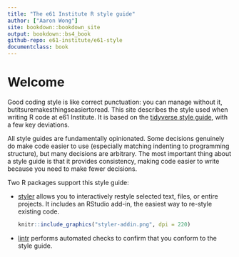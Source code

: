 ```yaml
--- 
title: "The e61 Institute R style guide"
author: ["Aaron Wong"]
site: bookdown::bookdown_site
output: bookdown::bs4_book
github-repo: e61-institute/e61-style
documentclass: book
---
```


# Welcome {-}

Good coding style is like correct punctuation: you can manage without it, butitsuremakesthingseasiertoread. This site describes the style used when writing R code at e61 Institute. It is based on the [tidyverse style guide](https://style.tidyverse.org/), with a few key deviations.

All style guides are fundamentally opinionated. Some decisions genuinely do make code easier to use (especially matching indenting to programming structure), but many decisions are arbitrary. The most important thing about a style guide is that it provides consistency, making code easier to write because you need to make fewer decisions.

Two R packages support this style guide:

*   [styler](http://styler.r-lib.org) allows you to interactively restyle
    selected text, files, or entire projects. It includes an RStudio add-in,
    the easiest way to re-style existing code.
    
    ```r
    knitr::include_graphics("styler-addin.png", dpi = 220)
    ```

    
*   [lintr](https://github.com/jimhester/lintr) performs automated checks
    to confirm that you conform to the style guide.
